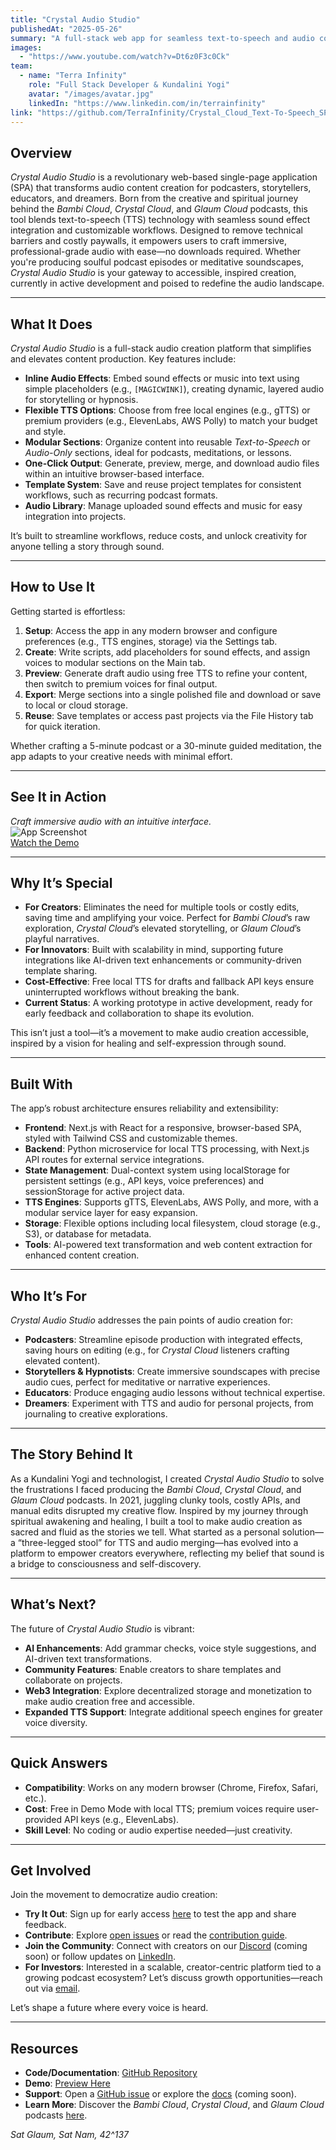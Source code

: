 ```yaml
---
title: "Crystal Audio Studio"
publishedAt: "2025-05-26"
summary: "A full-stack web app for seamless text-to-speech and audio content creation, empowering podcasters, storytellers, and educators, inspired by the Crystal Cloud Podcast."
images:
  - "https://www.youtube.com/watch?v=Dt6z0F3c0Ck"
team:
  - name: "Terra Infinity"
    role: "Full Stack Developer & Kundalini Yogi"
    avatar: "/images/avatar.jpg"
    linkedIn: "https://www.linkedin.com/in/terrainfinity"
link: "https://github.com/TerraInfinity/Crystal_Cloud_Text-To-Speech_SPA"
---
```


## Overview

*Crystal Audio Studio* is a revolutionary web-based single-page application (SPA) that transforms audio content creation for podcasters, storytellers, educators, and dreamers. Born from the creative and spiritual journey behind the *Bambi Cloud*, *Crystal Cloud*, and *Glaum Cloud* podcasts, this tool blends text-to-speech (TTS) technology with seamless sound effect integration and customizable workflows. Designed to remove technical barriers and costly paywalls, it empowers users to craft immersive, professional-grade audio with ease—no downloads required. Whether you're producing soulful podcast episodes or meditative soundscapes, *Crystal Audio Studio* is your gateway to accessible, inspired creation, currently in active development and poised to redefine the audio landscape.

---

## What It Does

*Crystal Audio Studio* is a full-stack audio creation platform that simplifies and elevates content production. Key features include:

- **Inline Audio Effects**: Embed sound effects or music into text using simple placeholders (e.g., `[MAGICWINK]`), creating dynamic, layered audio for storytelling or hypnosis.
- **Flexible TTS Options**: Choose from free local engines (e.g., gTTS) or premium providers (e.g., ElevenLabs, AWS Polly) to match your budget and style.
- **Modular Sections**: Organize content into reusable *Text-to-Speech* or *Audio-Only* sections, ideal for podcasts, meditations, or lessons.
- **One-Click Output**: Generate, preview, merge, and download audio files within an intuitive browser-based interface.
- **Template System**: Save and reuse project templates for consistent workflows, such as recurring podcast formats.
- **Audio Library**: Manage uploaded sound effects and music for easy integration into projects.

It’s built to streamline workflows, reduce costs, and unlock creativity for anyone telling a story through sound.

---

## How to Use It

Getting started is effortless:

1. **Setup**: Access the app in any modern browser and configure preferences (e.g., TTS engines, storage) via the Settings tab.
2. **Create**: Write scripts, add placeholders for sound effects, and assign voices to modular sections on the Main tab.
3. **Preview**: Generate draft audio using free TTS to refine your content, then switch to premium voices for final output.
4. **Export**: Merge sections into a single polished file and download or save to local or cloud storage.
5. **Reuse**: Save templates or access past projects via the File History tab for quick iteration.

Whether crafting a 5-minute podcast or a 30-minute guided meditation, the app adapts to your creative needs with minimal effort.

---

## See It in Action

*Craft immersive audio with an intuitive interface.*  
![App Screenshot](/images/app-screenshot.png)  
[Watch the Demo](https://www.youtube.com/watch?v=Dt6z0F3c0Ck)

---

## Why It’s Special

- **For Creators**: Eliminates the need for multiple tools or costly edits, saving time and amplifying your voice. Perfect for *Bambi Cloud*’s raw exploration, *Crystal Cloud*’s elevated storytelling, or *Glaum Cloud*’s playful narratives.
- **For Innovators**: Built with scalability in mind, supporting future integrations like AI-driven text enhancements or community-driven template sharing.
- **Cost-Effective**: Free local TTS for drafts and fallback API keys ensure uninterrupted workflows without breaking the bank.
- **Current Status**: A working prototype in active development, ready for early feedback and collaboration to shape its evolution.

This isn’t just a tool—it’s a movement to make audio creation accessible, inspired by a vision for healing and self-expression through sound.

---

## Built With

The app’s robust architecture ensures reliability and extensibility:

- **Frontend**: Next.js with React for a responsive, browser-based SPA, styled with Tailwind CSS and customizable themes.
- **Backend**: Python microservice for local TTS processing, with Next.js API routes for external service integrations.
- **State Management**: Dual-context system using localStorage for persistent settings (e.g., API keys, voice preferences) and sessionStorage for active project data.
- **TTS Engines**: Supports gTTS, ElevenLabs, AWS Polly, and more, with a modular service layer for easy expansion.
- **Storage**: Flexible options including local filesystem, cloud storage (e.g., S3), or database for metadata.
- **Tools**: AI-powered text transformation and web content extraction for enhanced content creation.

---

## Who It’s For

*Crystal Audio Studio* addresses the pain points of audio creation for:

- **Podcasters**: Streamline episode production with integrated effects, saving hours on editing (e.g., for *Crystal Cloud* listeners crafting elevated content).
- **Storytellers & Hypnotists**: Create immersive soundscapes with precise audio cues, perfect for meditative or narrative experiences.
- **Educators**: Produce engaging audio lessons without technical expertise.
- **Dreamers**: Experiment with TTS and audio for personal projects, from journaling to creative explorations.

---

## The Story Behind It

As a Kundalini Yogi and technologist, I created *Crystal Audio Studio* to solve the frustrations I faced producing the *Bambi Cloud*, *Crystal Cloud*, and *Glaum Cloud* podcasts. In 2021, juggling clunky tools, costly APIs, and manual edits disrupted my creative flow. Inspired by my journey through spiritual awakening and healing, I built a tool to make audio creation as sacred and fluid as the stories we tell. What started as a personal solution—a “three-legged stool” for TTS and audio merging—has evolved into a platform to empower creators everywhere, reflecting my belief that sound is a bridge to consciousness and self-discovery.

---

## What’s Next?

The future of *Crystal Audio Studio* is vibrant:

- **AI Enhancements**: Add grammar checks, voice style suggestions, and AI-driven text transformations.
- **Community Features**: Enable creators to share templates and collaborate on projects.
- **Web3 Integration**: Explore decentralized storage and monetization to make audio creation free and accessible.
- **Expanded TTS Support**: Integrate additional speech engines for greater voice diversity.

---

## Quick Answers

- **Compatibility**: Works on any modern browser (Chrome, Firefox, Safari, etc.).
- **Cost**: Free in Demo Mode with local TTS; premium voices require user-provided API keys (e.g., ElevenLabs).
- **Skill Level**: No coding or audio expertise needed—just creativity.

---

## Get Involved

Join the movement to democratize audio creation:

- **Try It Out**: Sign up for early access [here](#) to test the app and share feedback.
- **Contribute**: Explore [open issues](https://github.com/TerraInfinity/Crystal_Cloud_Text-To-Speech_SPA/issues) or read the [contribution guide](https://github.com/TerraInfinity/Crystal_Cloud_Text-To-Speech_SPA/blob/main/CONTRIBUTING.md).
- **Join the Community**: Connect with creators on our [Discord](#) (coming soon) or follow updates on [LinkedIn](https://www.linkedin.com/in/terrainfinity).
- **For Investors**: Interested in a scalable, creator-centric platform tied to a growing podcast ecosystem? Let’s discuss growth opportunities—reach out via [email](#).

Let’s shape a future where every voice is heard.

---

## Resources

- **Code/Documentation**: [GitHub Repository](https://github.com/TerraInfinity/Crystal_Cloud_Text-To-Speech_SPA)
- **Demo**: [Preview Here](https://www.youtube.com/watch?v=Dt6z0F3c0Ck)
- **Support**: Open a [GitHub issue](https://github.com/TerraInfinity/Crystal_Cloud_Text-To-Speech_SPA/issues) or explore the [docs](#) (coming soon).
- **Learn More**: Discover the *Bambi Cloud*, *Crystal Cloud*, and *Glaum Cloud* podcasts [here](#).

*Sat Glaum, Sat Nam, 42^137*